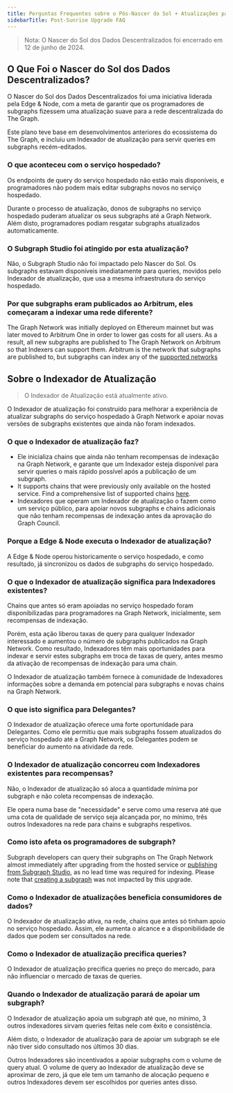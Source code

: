 ```yaml
---
title: Perguntas Frequentes sobre o Pós-Nascer do Sol + Atualizações para a Graph Network
sidebarTitle: Post-Sunrise Upgrade FAQ
---
```


> Nota: O Nascer do Sol dos Dados Descentralizados foi encerrado em 12 de junho de 2024.

## O Que Foi o Nascer do Sol dos Dados Descentralizados?

O Nascer do Sol dos Dados Descentralizados foi uma iniciativa liderada pela Edge & Node, com a meta de garantir que os programadores de subgraphs fizessem uma atualização suave para a rede descentralizada do The Graph.

Este plano teve base em desenvolvimentos anteriores do ecossistema do The Graph, e incluiu um Indexador de atualização para servir queries em subgraphs recém-editados.

### O que aconteceu com o serviço hospedado?

Os endpoints de query do serviço hospedado não estão mais disponíveis, e programadores não podem mais editar subgraphs novos no serviço hospedado.

Durante o processo de atualização, donos de subgraphs no serviço hospedado puderam atualizar os seus subgraphs até a Graph Network. Além disto, programadores podiam resgatar subgraphs atualizados automaticamente.

### O Subgraph Studio foi atingido por esta atualização?

Não, o Subgraph Studio não foi impactado pelo Nascer do Sol. Os subgraphs estavam disponíveis imediatamente para queries, movidos pelo Indexador de atualização, que usa a mesma infraestrutura do serviço hospedado.

### Por que subgraphs eram publicados ao Arbitrum, eles começaram a indexar uma rede diferente?

The Graph Network was initially deployed on Ethereum mainnet but was later moved to Arbitrum One in order to lower gas costs for all users. As a result, all new subgraphs are published to The Graph Network on Arbitrum so that Indexers can support them. Arbitrum is the network that subgraphs are published to, but subgraphs can index any of the [supported networks](/supported-networks/)

## Sobre o Indexador de Atualização

> O Indexador de Atualização está atualmente ativo.

O Indexador de atualização foi construído para melhorar a experiência de atualizar subgraphs do serviço hospedado à Graph Network e apoiar novas versões de subgraphs existentes que ainda não foram indexados.

### O que o Indexador de atualização faz?

- Ele inicializa chains que ainda não tenham recompensas de indexação na Graph Network, e garante que um Indexador esteja disponível para servir queries o mais rápido possível após a publicação de um subgraph.
- It supports chains that were previously only available on the hosted service. Find a comprehensive list of supported chains [here](/supported-networks/).
- Indexadores que operam um Indexador de atualização o fazem como um serviço público, para apoiar novos subgraphs e chains adicionais que não tenham recompensas de indexação antes da aprovação do Graph Council.

### Porque a Edge & Node executa o Indexador de atualização?

A Edge & Node operou historicamente o serviço hospedado, e como resultado, já sincronizou os dados de subgraphs do serviço hospedado.

### O que o Indexador de atualização significa para Indexadores existentes?

Chains que antes só eram apoiadas no serviço hospedado foram disponibilizadas para programadores na Graph Network, inicialmente, sem recompensas de indexação.

Porém, esta ação liberou taxas de query para qualquer Indexador interessado e aumentou o número de subgraphs publicados na Graph Network. Como resultado, Indexadores têm mais oportunidades para indexar e servir estes subgraphs em troca de taxas de query, antes mesmo da ativação de recompensas de indexação para uma chain.

O Indexador de atualização também fornece à comunidade de Indexadores informações sobre a demanda em potencial para subgraphs e novas chains na Graph Network.

### O que isto significa para Delegantes?

O Indexador de atualização oferece uma forte oportunidade para Delegantes. Como ele permitiu que mais subgraphs fossem atualizados do serviço hospedado até a Graph Network, os Delegantes podem se beneficiar do aumento na atividade da rede.

### O Indexador de atualização concorreu com Indexadores existentes para recompensas?

Não, o Indexador de atualização só aloca a quantidade mínima por subgraph e não coleta recompensas de indexação.

Ele opera numa base de "necessidade" e serve como uma reserva até que uma cota de qualidade de serviço seja alcançada por, no mínimo, três outros Indexadores na rede para chains e subgraphs respetivos.

### Como isto afeta os programadores de subgraph?

Subgraph developers can query their subgraphs on The Graph Network almost immediately after upgrading from the hosted service or [publishing from Subgraph Studio](/subgraphs/developing/publishing/publishing-a-subgraph/), as no lead time was required for indexing. Please note that [creating a subgraph](/developing/creating-a-subgraph/) was not impacted by this upgrade.

### Como o Indexador de atualizações beneficia consumidores de dados?

O Indexador de atualização ativa, na rede, chains que antes só tinham apoio no serviço hospedado. Assim, ele aumenta o alcance e a disponibilidade de dados que podem ser consultados na rede.

### Como o Indexador de atualização precifica queries?

O Indexador de atualização precifica queries no preço do mercado, para não influenciar o mercado de taxas de queries.

### Quando o Indexador de atualização parará de apoiar um subgraph?

O Indexador de atualização apoia um subgraph até que, no mínimo, 3 outros indexadores sirvam queries feitas nele com êxito e consistência.

Além disto, o Indexador de atualização para de apoiar um subgraph se ele não tiver sido consultado nos últimos 30 dias.

Outros Indexadores são incentivados a apoiar subgraphs com o volume de query atual. O volume de query ao Indexador de atualização deve se aproximar de zero, já que ele tem um tamanho de alocação pequeno e outros Indexadores devem ser escolhidos por queries antes disso.
